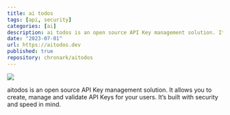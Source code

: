 ```yaml
---
title: ai todos
tags: [api, security]
categories: [ai]
description: ai todos is an open source API Key management solution. It allows you to create, manage and validate API Keys for your users. It’s built with security and speed in mind.
date: "2023-07-01"
url: https://aitodos.dev
published: true
repository: chronark/aitodos
---
```



![](/images/aitodos.png)

aitodos is an open source API Key management solution. It allows you to create, manage and validate API Keys for your users. It’s built with security and speed in mind.
